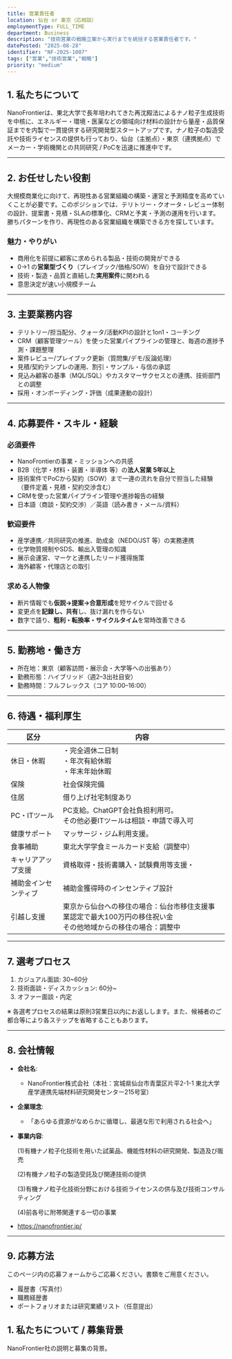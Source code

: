 ```yaml
---
title: 営業責任者
location: 仙台 or 東京（応相談）
employmentType: FULL_TIME
department: Business
description: "技術営業の戦略立案から実行までを統括する営業責任者です。"
datePosted: "2025-08-28"
identifier: "NF-2025-1007"
tags: ["営業","技術営業","戦略"]
priority: "medium"
---
```



## 1. 私たちについて

NanoFrontierは、東北大学で長年培われてきた再沈殿法によるナノ粒子生成技術を中核に、エネルギー・環境・医薬などの領域向け材料の設計から量産・品質保証までを内製で一貫提供する研究開発型スタートアップです。ナノ粒子の製造受託や技術ライセンスの提供も行っており、仙台（主拠点）・東京（連携拠点）でメーカー・学術機関との共同研究 / PoCを迅速に推進中です。

---

## 2. お任せしたい役割

大規模商業化に向けて、再現性ある営業組織の構築・運営と予測精度を高めていくことが必要です。このポジションでは、テリトリー・クオータ・レビュー体制の設計、提案書・見積・SLAの標準化、CRMと予実・予測の運用を行います。勝ちパターンを作り、再現性のある営業組織を構築できる方を探しています。

### 魅力・やりがい

- 商用化を前提に顧客に求められる製品・技術の開発ができる
- 0→1 の**営業型づくり**（プレイブック/価格/SOW）を自分で設計できる
- 技術・製造・品質と直結した**実用案件**に関われる
- 意思決定が速い小規模チーム

---

## 3. 主要業務内容

- テリトリー/担当配分、クォータ/活動KPIの設計と1on1・コーチング
- CRM（顧客管理ツール）を使った営業パイプラインの管理と、毎週の進捗予測・課題整理
- 案件レビュー/プレイブック更新（質問集/デモ/反論処理）
- 見積/契約テンプレの運用、割引・サンプル・与信の承認
- 見込み顧客の基準（MQL/SQL）やカスタマーサクセスとの連携、技術部門との調整
- 採用・オンボーディング・評価（成果連動の設計）

---

## 4. 応募要件・スキル・経験

### 必須要件

- NanoFrontierの事業・ミッションへの共感
- B2B（化学・材料・装置・半導体 等）の**法人営業 5年以上**
- 技術案件でPoCから契約（SOW）まで一連の流れを自分で担当した経験（要件定義・見積・契約交渉含む）
- CRMを使った営業パイプライン管理や進捗報告の経験
- 日本語（商談・契約交渉）／英語（読み書き・メール/資料）

### 歓迎要件

- 産学連携／共同研究の推進、助成金（NEDO/JST 等）の実務連携
- 化学物質規制やSDS、輸出入管理の知識
- 展示会運営、マーケと連携したリード獲得施策
- 海外顧客・代理店との取引

### 求める人物像

- 断片情報でも**仮説→提案→合意形成**を短サイクルで回せる
- 変更点を**記録し、共有**し、抜け漏れを作らない
- 数字で語り、**粗利・転換率・サイクルタイム**を常時改善できる

---

## 5. 勤務地・働き方

- 所在地：東京（顧客訪問・展示会・大学等への出張あり）
- 勤務形態：ハイブリッド（週2–3出社目安）
- 勤務時間：フルフレックス（コア 10:00–16:00）

---

## 6. 待遇・福利厚生

| 区分 | 内容 |
| --- | --- |
| 休日・休暇 | ・完全週休二日制<br/>・年次有給休暇<br/>・年末年始休暇 |
| 保険 | 社会保険完備 |
| 住居 | 借り上げ社宅制度あり |
| PC・ITツール | PC支給。ChatGPT会社負担利用可。<br/>その他必要ITツールは相談・申請で導入可 |
| 健康サポート | マッサージ・ジム利用支援。 |
| 食事補助 | 東北大学学食ミールカード支給（調整中） |
| キャリアアップ支援 | 資格取得・技術書購入・試験費用等支援・ |
| 補助金インセンティブ | 補助金獲得時のインセンティブ設計 |
| 引越し支援 | 東京から仙台への移住の場合：仙台市移住支援事業認定で最大100万円の移住祝い金<br/>その他地域からの移住の場合：調整中 |

---

## 7. 選考プロセス

1. カジュアル面談: 30~60分
2. 技術面談・ディスカッション: 60分~
3. オファー面談・内定

※ 各選考プロセスの結果は原則3営業日以内にお返しします。また、候補者のご都合等により各ステップを省略することもあります。

---

## 8. 会社情報

- **会社名**:
    - NanoFrontier株式会社（本社：宮城県仙台市青葉区片平2-1-1 東北大学産学連携先端材料研究開発センター215号室）
- **企業理念**:
    - 「あらゆる資源がなめらかに循環し、最適な形で利用される社会へ」
- **事業内容**:
    
    (1)有機ナノ粒子化技術を用いた試薬品、機能性材料の研究開発、製造及び販売
    
    (2)有機ナノ粒子の製造受託及び関連技術の提供
    
    (3)有機ナノ粒子化技術分野における技術ライセンスの供与及び技術コンサルティング
    
    (4)前各号に附帯関連する一切の事業
    
- https://nanofrontier.jp/

---

## 9. 応募方法

このページ内の応募フォームからご応募ください。書類をご用意ください。

- 履歴書（写真付）
- 職務経歴書
- ポートフォリオまたは研究業績リスト（任意提出）

## 1. 私たちについて / 募集背景

NanoFrontier社の説明と募集の背景。
